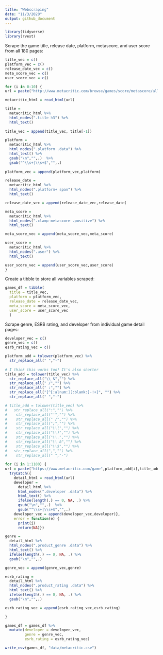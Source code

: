 ```yaml
---
title: "Webscraping"
date: "11/3/2020"
output: github_document
---
```


```r
library(tidyverse)
library(rvest)
```

Scrape the game title, release date, platform, metascore, and user score from all 180 pages:

```r
title_vec = c()
platform_vec = c()
release_date_vec = c()
meta_score_vec = c()
user_score_vec = c()

for (i in 0:10) {
url = paste("http://www.metacritic.com/browse/games/score/metascore/all/psvita/filtered?view=detailed&page=", i, sep = "")

metacritic_html = read_html(url)

title =
  metacritic_html %>% 
  html_nodes(".title h3") %>% 
  html_text()
  
title_vec = append(title_vec, title[-1])

platform = 
  metacritic_html %>% 
  html_nodes(".platform .data") %>% 
  html_text() %>% 
  gsub("\n","",.)  %>% 
  gsub("^\\s+|\\s+$","",.) 
  
platform_vec = append(platform_vec,platform)

release_date = 
  metacritic_html %>% 
  html_nodes(".platform+ span") %>% 
  html_text()

release_date_vec = append(release_date_vec,release_date)

meta_score = 
  metacritic_html %>% 
  html_nodes(".clamp-metascore .positive") %>% 
  html_text()

meta_score_vec = append(meta_score_vec,meta_score)

user_score = 
  metacritic_html %>% 
  html_nodes(".user") %>% 
  html_text()

user_score_vec = append(user_score_vec,user_score)
}

```


Create a tibble to store all variables scraped:

```r
games_df = tibble(
  title = title_vec,
  platform = platform_vec,
  release_date = release_date_vec,
  meta_score = meta_score_vec,
  user_score = user_score_vec
  )
```


Scrape genre, ESRB rating, and developer from individual game detail pages:

```r
developer_vec = c()
genre_vec = c()
esrb_rating_vec = c()

platform_add = tolower(platform_vec) %>% 
  str_replace_all(" ","-")
  
# I think this works too? It's also shorter
title_add = tolower(title_vec) %>%
  str_replace_all("\\ &","") %>%
  str_replace_all(" /","") %>%
  str_replace_all(" :","") %>% 
  str_replace_all("[^[:alnum:][:blank:]-!+]", "") %>%
  str_replace_all(" ","-")

# title_add = tolower(title_vec) %>%
#   str_replace_all(":","") %>%
#    str_replace_all("'","") %>%
#    str_replace_all(" /","") %>%
#    str_replace_all(";","") %>%
#    str_replace_all("\\(","") %>%
#    str_replace_all("\\)","") %>%
#    str_replace_all("\\.","") %>%
#    str_replace_all("\\ &","") %>%
#    str_replace_all("\\$","") %>%
#   str_replace_all(",","") %>%
#    str_replace_all(" ","-")
 
for (i in 1:1100) {
url = paste("https://www.metacritic.com/game",platform_add[i],title_add[i],sep = "/")
  tryCatch({
    detail_html = read_html(url)
    developer = 
      detail_html %>% 
      html_nodes(".developer .data") %>% 
      html_text() %>% 
      ifelse(length(.) == 0, NA, .) %>% 
      gsub("\n","",.)  %>% 
      gsub("^\\s+|\\s+$","",.)
    developer_vec = append(developer_vec,developer)},
    error = function(e) {
      print(i)
      return(NA)}) 

genre = 
  detail_html %>% 
  html_nodes(".product_genre .data") %>% 
  html_text() %>% 
  ifelse(length(.) == 0, NA, .) %>% 
  gsub("\n","",.)

genre_vec = append(genre_vec,genre)

esrb_rating = 
  detail_html %>% 
  html_nodes(".product_rating .data") %>% 
  html_text() %>% 
  ifelse(length(.) == 0, NA, .) %>% 
  gsub("\n","",.)

esrb_rating_vec = append(esrb_rating_vec,esrb_rating)

}

games_df = games_df %>% 
  mutate(developer = developer_vec,
         genre = genre_vec,
         esrb_rating = esrb_rating_vec)

write_csv(games_df, "data/metacritic.csv")

```

